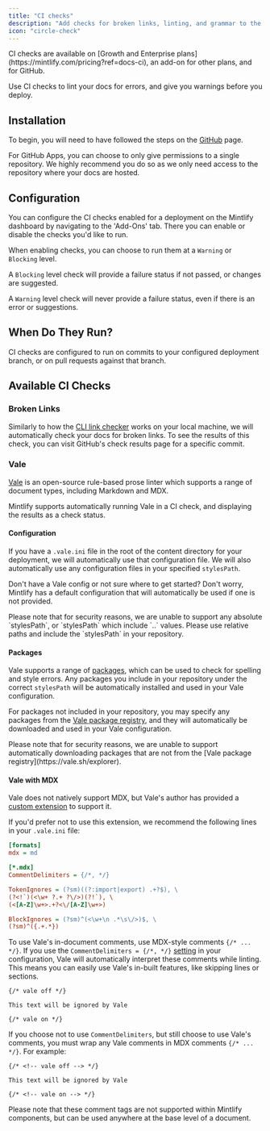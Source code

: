 ```yaml
---
title: "CI checks"
description: "Add checks for broken links, linting, and grammar to the updating process"
icon: "circle-check"
---
```


<Info>
  CI checks are available on [Growth and Enterprise plans](https://mintlify.com/pricing?ref=docs-ci), an add-on for other plans, and for GitHub.
</Info>

Use CI checks to lint your docs for errors, and give you warnings before you deploy.

## Installation

To begin, you will need to have followed the steps on the [GitHub](/settings/github) page.

For GitHub Apps, you can choose to only give permissions to a single repository.
We highly recommend you do so as we only need access to the repository where
your docs are hosted.

## Configuration

You can configure the CI checks enabled for a deployment on the Mintlify dashboard by navigating to the 'Add-Ons' tab. There you can enable or disable the checks you'd like to run.

When enabling checks, you can choose to run them at a `Warning` or `Blocking` level.

<Note>


A `Blocking` level check will provide a failure status if not passed, or changes are suggested.<br/>

A `Warning` level check will never provide a failure status, even if there is an error or suggestions.

</Note>

## When Do They Run?

CI checks are configured to run on commits to your configured deployment branch, or on pull requests against that branch.

## Available CI Checks

### Broken Links

Similarly to how the [CLI link checker](/settings/broken-links#broken-links) works on your local machine, we will automatically check your docs for broken links.
To see the results of this check, you can visit GitHub's check results page for a specific commit.

### Vale

[Vale](https://vale.sh/) is an open-source rule-based prose linter which supports a range of document types, including Markdown and MDX.

Mintlify supports automatically running Vale in a CI check, and displaying the results as a check status.

#### Configuration
If you have a `.vale.ini` file in the root of the content directory for your deployment, we will automatically use that configuration file.
We will also automatically use any configuration files in your specified `stylesPath`.

<Tip>Don't have a Vale config or not sure where to get started? Don't worry, Mintlify has a default configuration that will automatically be used if one is not provided.</Tip>

<Warning>
Please note that for security reasons, we are unable to support any absolute `stylesPath`, or `stylesPath` which include `..` values. Please use relative paths and include the `stylesPath` in your repository.
</Warning>

#### Packages
Vale supports a range of [packages](https://vale.sh/docs/keys/packages), which can be used to check for spelling and style errors.
Any packages you include in your repository under the correct `stylesPath` will be automatically installed and used in your Vale configuration.

For packages not included in your repository, you may specify any packages from the [Vale package registry](https://vale.sh/explorer), and they will automatically be downloaded and used in your Vale configuration.

<Warning>
Please note that for security reasons, we are unable to support automatically downloading packages that are not from the [Vale package registry](https://vale.sh/explorer).
</Warning>

#### Vale with MDX
Vale does not natively support MDX, but Vale's author has provided a [custom extension](https://github.com/errata-ai/MDX) to support it.

If you'd prefer not to use this extension, we recommend the following lines in your `.vale.ini` file:
```ini
[formats]
mdx = md

[*.mdx]
CommentDelimiters = {/*, */}

TokenIgnores = (?sm)((?:import|export) .+?$), \
(?<!`)(<\w+ ?.+ ?\/>)(?!`), \
(<[A-Z]\w+>.+?<\/[A-Z]\w+>)

BlockIgnores = (?sm)^(<\w+\n .*\s\/>)$, \
(?sm)^({.+.*})
```

To use Vale's in-document comments, use MDX-style comments `{/* ... */}`.
If you use the `CommentDelimiters = {/*, */}` [setting](https://vale.sh/docs/keys/commentdelimiters) in your configuration, Vale will automatically interpret these comments while linting.
This means you can easily use Vale's in-built features, like skipping lines or sections.

```mdx
{/* vale off */}

This text will be ignored by Vale

{/* vale on */}
```


If you choose not to use `CommentDelimiters`, but still choose to use Vale's comments, you must wrap any Vale comments in MDX comments `{/* ... */}`. For example:

```mdx
{/* <!-- vale off --> */}

This text will be ignored by Vale

{/* <!-- vale on --> */}
```
Please note that these comment tags are not supported within Mintlify components, but can be used anywhere at the base level of a document.
